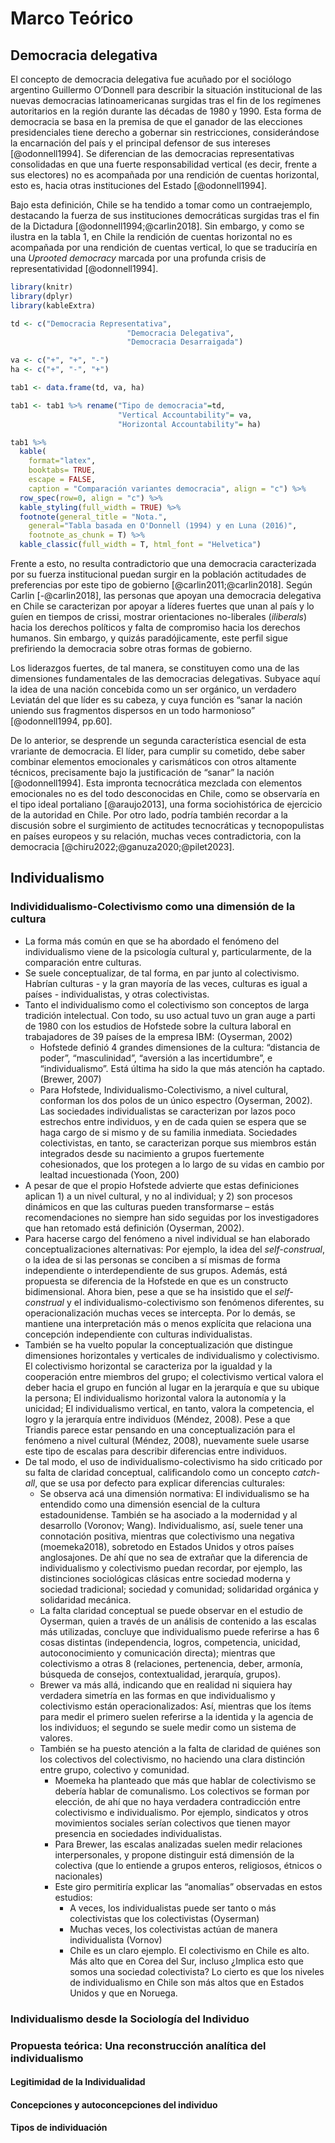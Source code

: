 # Marco Teórico

## Democracia delegativa

El concepto de democracia delegativa fue acuñado por el sociólogo argentino Guillermo O'Donnell para describir la situación institucional de las nuevas democracias latinoamericanas surgidas tras el fin de los regímenes autoritarios en la región durante las décadas de 1980 y 1990. Esta forma de democracia se basa en la premisa de que el ganador de las elecciones presidenciales tiene derecho a gobernar sin restricciones, considerándose la encarnación del país y el principal defensor de sus intereses [@odonnell1994]. Se diferencian de las democracias representativas consolidadas en que una fuerte responsabilidad vertical (es decir, frente a sus electores) no es acompañada por una rendición de cuentas horizontal, esto es, hacia otras instituciones del Estado [@odonnell1994].

Bajo esta definición, Chile se ha tendido a tomar como un contraejemplo, destacando la fuerza de sus instituciones democráticas surgidas tras el fin de la Dictadura [@odonnell1994;@carlin2018]. Sin embargo, y como se ilustra en la tabla 1, en Chile la rendición de cuentas horizontal no es acompañada por una rendición de cuentas vertical, lo que se traduciría en una *Uprooted democracy* marcada por una profunda crisis de representatividad [@odonnell1994]. 

```r
library(knitr)
library(dplyr)
library(kableExtra)

td <- c("Democracia Representativa",
                          "Democracia Delegativa",
                          "Democracia Desarraigada")

va <- c("+", "+", "-")
ha <- c("+", "-", "+")

tab1 <- data.frame(td, va, ha)

tab1 <- tab1 %>% rename("Tipo de democracia"=td,
                        "Vertical Accountability"= va,
                        "Horizontal Accountability"= ha)

tab1 %>%
  kable(
    format="latex",
    booktabs= TRUE,
    escape = FALSE,
    caption = "Comparación variantes democracia", align = "c") %>%
  row_spec(row=0, align = "c") %>%
  kable_styling(full_width = TRUE) %>% 
  footnote(general_title = "Nota.",
    general="Tabla basada en O'Donnell (1994) y en Luna (2016)",
    footnote_as_chunk = T) %>%   
  kable_classic(full_width = T, html_font = "Helvetica")

```

Frente a esto, no resulta contradictorio que una democracia caracterizada por su fuerza institucional puedan surgir en la población actitudades de preferencias por este tipo de gobierno [@carlin2011;@carlin2018]. Según Carlin [-@carlin2018], las personas que apoyan una democracia delegativa en Chile se caracterizan por apoyar a líderes fuertes que unan al país y lo guíen en tiempos de crissi, mostrar orientaciones no-liberales (*iliberals*) hacia los derechos políticos y falta de compromiso hacia los derechos humanos. Sin embargo, y quizás paradójicamente, este perfil sigue prefiriendo la democracia sobre otras formas de gobierno. 

Los liderazgos fuertes, de tal manera, se constituyen como una de las dimensiones fundamentales de las democracias delegativas. Subyace aquí la idea de una nación concebida como un ser orgánico, un verdadero Leviatán del que líder es su cabeza, y cuya función es "sanar la nación uniendo sus fragmentos dispersos en un todo harmonioso" [@odonnell1994, pp.60]. 

De lo anterior, se desprende un segunda característica esencial de esta vrariante de democracia. El líder, para cumplir su cometido, debe saber combinar elementos emocionales y carismáticos con otros altamente técnicos, precisamente bajo la justificación de "sanar" la nación [@odonnell1994]. Esta impronta tecnocrática mezclada con elementos emocionales no es del todo desconocidas en Chile, como se observaría en el tipo ideal portaliano [@araujo2013], una forma sociohistórica de ejercicio de la autoridad en Chile. Por otro lado, podría también recordar a la discusión sobre el surgimiento de actitudes tecnocráticas y tecnopopulistas en países europeos y su relación, muchas veces contradictoria, con la democracia [@chiru2022;@ganuza2020;@pilet2023].

## Individualismo

### Individidualismo-Colectivismo como una dimensión de la cultura

- La forma más común en que se ha abordado el fenómeno del individualismo viene de la psicología cultural y, particularmente, de la comparación entre culturas.
- Se suele conceptualizar, de tal forma, en par junto al colectivismo. Habrían culturas - y la gran mayoría de las veces, culturas es igual a países - individualistas, y otras colectivistas.
- Tanto el individualismo como el colectivismo son conceptos de larga tradición intelectual. Con todo, su uso actual tuvo un gran auge a parti de 1980 con los estudios de Hofstede sobre la cultura laboral en trabajadores de 39 países de la empresa IBM: (Oyserman, 2002)
  - Hofstede definió 4 grandes dimensiones de la cultura: "distancia de poder", "masculinidad", "aversión a las incertidumbre", e "individualismo". Está última ha sido la que más atención ha captado. (Brewer, 2007)
  - Para Hofstede, Individualismo-Colectivismo, a nivel cultural, conforman los dos polos de un único espectro (Oyserman, 2002). Las sociedades individualistas se caracterizan por lazos poco estrechos entre individuos, y en de cada quien se espera que se haga cargo de si mismo y de su familia inmediata. Sociedades colectivistas, en tanto, se caracterizan porque sus miembros están integrados desde su nacimiento a grupos fuertemente cohesionados, que los protegen a lo largo de su vidas en cambio por lealtad incuestionada (Yoon, 200)
- A pesar de que el propio Hofstede advierte que estas definiciones aplican 1) a un nivel cultural, y no al individual; y 2) son procesos dinámicos en que las culturas pueden transformarse -- estás recomendaciones no siempre han sido seguidas por los investigadores que han retomado está definición (Oyserman, 2002).
- Para hacerse cargo del fenómeno a nivel individual se han elaborado conceptualizaciones alternativas: Por ejemplo, la idea del *self-construal*, o la idea de si las personas se conciben a sí mismas de forma independiente o interdependiente de sus grupos. Además, está propuesta se diferencia de la Hofstede en que es un constructo bidimensional. Ahora bien, pese a que se ha insistido que el *self-construal* y el individualismo-colectivismo son fenómenos diferentes, su operacionalización muchas veces se intercepta. Por lo demás, se mantiene una interpretación más o menos explícita que relaciona una concepción independiente con culturas individualistas. 
- También se ha vuelto popular la conceptualización que distingue dimensiones horizontales y verticales de individualismo y colectivismo. El colectivismo horizontal se caracteriza por la igualdad y la cooperación entre miembros del grupo; el colectivismo vertical valora el deber hacia el grupo en función al lugar en la jerarquía e que su ubique la persona; El individualismo horizontal valora la autonomía y la unicidad; El individualismo vertical, en tanto, valora la competencia, el logro y la jerarquía entre individuos (Méndez, 2008). Pese a que Triandis parece estar pensando en una conceptualización para el fenómeno a nivel cultural (Méndez, 2008), nuevamente suele usarse este tipo de escalas para describir diferencias entre individuos. 
- De tal modo, el uso de individualismo-colectivismo ha sido criticado por su falta de claridad conceptual, calificandolo como un concepto *catch-all*, que se usa por defecto para explicar diferencias culturales:
  - Se observa acá una dimensión normativa: El individualismo se ha entendido como una dimensión esencial de la cultura estadounidense. También se ha asociado a la modernidad y al desarrollo (Voronov; Wang). Individualismo, así, suele tener una connotación positiva, mientras que colectivismo una negativa (moemeka2018), sobretodo en Estados Unidos y otros países anglosajones. De ahí que no sea de extrañar que la diferencia de individualismo y colectivismo puedan recordar, por ejemplo, las distinciones sociológicas clásicas entre sociedad moderna y sociedad tradicional; sociedad y comunidad; solidaridad orgánica y solidaridad mecánica. 
  - La falta claridad conceptual se puede observar en el estudio de Oyserman, quien a través de un análisis de contenido a las escalas más utilizadas, concluye que individualismo puede referirse a has 6 cosas distintas (independencia, logros, competencia, unicidad, autoconocimiento y comunicación directa); mientras que colectivismo a otras 8 (relaciones, pertenencia, deber, armonía, búsqueda de consejos, contextualidad, jerarquía, grupos).
  - Brewer va más allá, indicando que en realidad ni siquiera hay verdadera simetría en las formas en que individualismo y colectivismo están operacionalizados: Así, mientras que los ítems para medir el primero suelen referirse a la identida y la agencia de los individuos; el segundo se suele medir como un sistema de valores. 
  - También se ha puesto atención a la falta de claridad de quiénes son los colectivos del colectivismo, no haciendo una clara distinción entre grupo, colectivo y comunidad. 
    - Moemeka ha planteado que más que hablar de colectivismo se debería hablar de comunalismo. Los colectivos se forman por elección, de ahí que no haya verdadera contradicción entre colectivismo e individualismo. Por ejemplo, sindicatos y otros movimientos sociales serían colectivos que tienen mayor presencia en sociedades individualistas. 
    - Para Brewer, las escalas analizadas suelen medir relaciones interpersonales, y propone distinguir está dimensión de la colectiva (que lo entiende a grupos enteros, religiosos, étnicos o nacionales)
    - Este giro permitiría explicar las "anomalías" observadas en estos estudios:
      - A veces, los individualistas puede ser tanto o más colectivistas que los colectivistas (Oyserman)
      - Muchas veces, los colectivistas actúan de manera individualista (Vornov)
      - Chile es un claro ejemplo. El colectivismo en Chile es alto. Más alto que en Corea del Sur, incluso ¿Implica esto que somos una sociedad colectivista? Lo cierto es que los niveles de individualismo en Chile son más altos que en Estados Unidos y que en Noruega. 

### Individualismo desde la Sociología del Individuo

### Propuesta teórica: Una reconstrucción analítica del individualismo

#### Legitimidad de la Individualidad

#### Concepciones y autoconcepciones del individuo

#### Tipos de individuación
